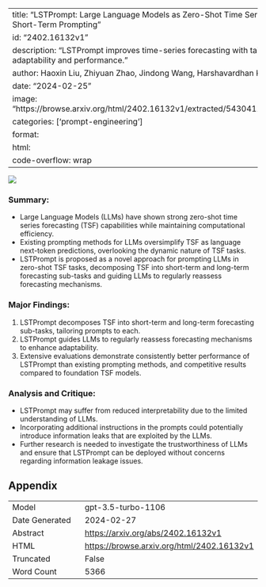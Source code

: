 
---
title: "LSTPrompt: Large Language Models as Zero-Shot Time Series Forecasters by Long-Short-Term Prompting"
id: "2402.16132v1"
description: "LSTPrompt improves time-series forecasting with tailored prompts for better adaptability and performance."
author: Haoxin Liu, Zhiyuan Zhao, Jindong Wang, Harshavardhan Kamarthi, B. Aditya Prakash
date: "2024-02-25"
image: "https://browse.arxiv.org/html/2402.16132v1/extracted/5430411/content/Picture/ablation.png"
categories: ['prompt-engineering']
format:
  html:
    code-overflow: wrap
---

![](https://browse.arxiv.org/html/2402.16132v1/extracted/5430411/content/Picture/ablation.png)

### **Summary:**
- Large Language Models (LLMs) have shown strong zero-shot time series forecasting (TSF) capabilities while maintaining computational efficiency.
- Existing prompting methods for LLMs oversimplify TSF as language next-token predictions, overlooking the dynamic nature of TSF tasks.
- LSTPrompt is proposed as a novel approach for prompting LLMs in zero-shot TSF tasks, decomposing TSF into short-term and long-term forecasting sub-tasks and guiding LLMs to regularly reassess forecasting mechanisms.

### **Major Findings:**
1. LSTPrompt decomposes TSF into short-term and long-term forecasting sub-tasks, tailoring prompts to each.
2. LSTPrompt guides LLMs to regularly reassess forecasting mechanisms to enhance adaptability.
3. Extensive evaluations demonstrate consistently better performance of LSTPrompt than existing prompting methods, and competitive results compared to foundation TSF models.

### **Analysis and Critique:**
- LSTPrompt may suffer from reduced interpretability due to the limited understanding of LLMs.
- Incorporating additional instructions in the prompts could potentially introduce information leaks that are exploited by the LLMs.
- Further research is needed to investigate the trustworthiness of LLMs and ensure that LSTPrompt can be deployed without concerns regarding information leakage issues.

## Appendix

|          |          |
|----------|----------|
| Model     | gpt-3.5-turbo-1106       |
| Date Generated     | 2024-02-27       |
| Abstract | [https://arxiv.org/abs/2402.16132v1](https://arxiv.org/abs/2402.16132v1)        |
| HTML     | [https://browse.arxiv.org/html/2402.16132v1](https://browse.arxiv.org/html/2402.16132v1)       |
| Truncated       | False       |
| Word Count       | 5366       |